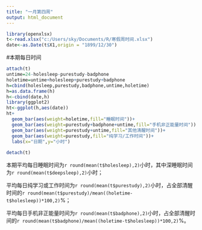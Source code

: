```yaml
---
title: "一月第四周"
output: html_document
---
```




```r
library(openxlsx)
t<-read.xlsx("c:/Users/sky/Documents/R/寒假周时间.xlsx")
date<-as.Date(t$X1,origin = "1899/12/30")
```
  
#本期每日时间
```r
attach(t)
untime=24-holesleep-purestudy-badphone
holetime=untime+holesleep+purestudy+badphone
h=cbind(holesleep,purestudy,badphone,untime,holetime)
h=as.data.frame(h)
h<-cbind(date,h)
library(ggplot2)
ht<-ggplot(h,aes(date))
ht+
  geom_bar(aes(weight=holetime,fill="睡眠时间"))+
  geom_bar(aes(weight=purestudy+badphone+untime,fill="手机非正能量时间"))+
  geom_bar(aes(weight=purestudy+untime,fill="其他清醒时间"))+
  geom_bar(aes(weight=purestudy,fill="纯学习/工作时间"))+
  labs(x="日期",y="小时")
  
detach(t)
```


  本期平均每日睡眠时间为`r round(mean(t$holesleep),2)`小时，其中深睡眠时间为`r round(mean(t$deepsleep),2)`小时；
  
  平均每日纯学习或工作时间为`r round(mean(t$purestudy),2)`小时，占全部清醒时间的`r round(mean(t$purestudy)/mean((holetime-t$holesleep))*100,2)`%；
  
  平均每日手机非正能量时间为`r round(mean(t$badphone),2)`小时，占全部清醒时间的`r round(mean(t$badphone)/mean((holetime-t$holesleep))*100,2)`%。
